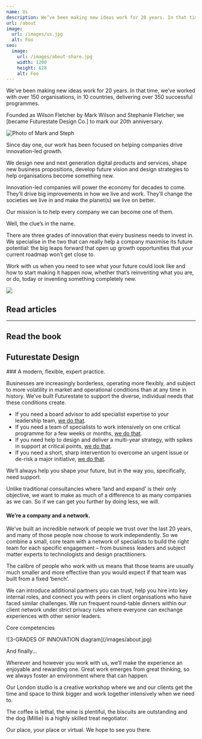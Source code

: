 ```yaml
---
name: Us
description: We’ve been making new ideas work for 20 years. In that time, we’ve worked with over 150 organisations, in 10 countries, delivering over 350 successful programmes.
url: /about
image:
  url: /images/us.jpg
  alt: Foo
seo:
  image:
    url: /images/about-share.jpg
    width: 1200
    height: 628
    alt: Foo
---
```


<Article class="bg-yellow">
  <p class="lead">We’ve been making new ideas work for 20 years. In that time, we’ve worked with over 150 organisations, in 10 countries, delivering over 350 successful programmes.</p>
  <p class="h3">Founded as Wilson Fletcher by Mark Wilson and Stephanie Fletcher, we [became Futurestate Design Co.] to mark our 20th anniversary.</p>

  ![Photo of Mark and Steph](/images/us.jpg)

  Since day one, our work has been focused on helping companies drive innovation-led growth.

  We design new and next generation digital products and services, shape new business propositions, develop future vision and design strategies to help organisations become something new.

  Innovation-led companies will power the economy for decades to come. They’ll drive big improvements in how we live and work. They’ll change the societies we live in and make the planet(s) we live on better.

  Our mission is to help every company we can become one of them.
</Article>

<Section name="Where we focus">
<p class="lead">Well, the clue’s in the name.</p>

There are three grades of innovation that every business needs to invest in. We specialise in the two that can really help a company maximise its future potential: the big leaps forward that open up growth opportunities that your current roadmap won’t get close to.

Work with us when you need to see what your future could look like and how to start making it happen now, whether that’s reinventing what you are, or do, today or inventing something completely new.

![](/images/grades-of-innovation.svg)

## Read articles

<Teaser
  name="The Futurestate Manifesto"
  description="10 guiding principles behind our work"
  url="/futurestate-manifesto"
  class="mb-8"
/>

<Teaser
  name="Futurestate Design™"
  description="What it is and why we use it"
  url="/futurestate-design"
  class="mb-8"
/>

<Teaser
  name="Business Engines"
  description="How digital services power growth"
  url="/business-engines"
/>

---

## Read the book

## <Teaser>Futurestate Design</Teaser>
</Section>

<Section name="How we work">
### A modern, flexible, expert practice.

Businesses are increasingly borderless, operating more flexibly, and subject to more volatility in market and operational conditions than at any time in history.
We’ve built Futurestate to support the diverse, individual needs that these conditions create.

- If you need a board advisor to add specialist expertise to your leadership team, [we do that](/foo).
- If you need a team of specialists to work intensively on one critical programme for a few weeks or months, [we do that](/foo).
- If you need help to design and deliver a multi-year strategy, with spikes in support at critical points, [we do that](/foo).
- If you need a short, sharp intervention to overcome an urgent issue or de-risk a major initiative, [we do that](/foo).

We’ll always help you shape your future, but in the way you, specifically, need support.

Unlike traditional consultancies where ‘land and expand’ is their only objective, we want to make as much of a difference to as many companies as we can. So if we can get you further by doing less, we will.

#### We’re a company and a network.

We’ve built an incredible network of people we trust over the last 20 years, and many of those people now choose to work independently. So we combine a small, core team with a network of specialists to build the right team for each specific engagement – from business leaders and subject matter experts to technologists and design practitioners.

The calibre of people who work with us means that those teams are usually much smaller and more effective than you would expect if that team was built from a fixed ‘bench’.

We can introduce additional partners you can trust, help you hire into key internal roles, and connect you with peers in client organisations who have faced similar challenges. We run frequent round-table dinners within our client network under strict privacy rules where everyone can exchange experiences with other senior leaders.
</Section>

<Section name="Tools of our trade">
<p class="lead">Core competencies</p>
<Services name="Some of the key techniques we use in our work:" />
</Section>

<div class="max-w-[1280px] mx-auto">
![3-GRADES OF INNOVATION  diagram](/images/about.jpg)
</div>

<Section name="Afterword">
<p class="lead">And finally...</p>

Wherever and however you work with us, we’ll make the experience an enjoyable and rewarding one. Great work emerges from great thinking, so we always foster an environment where that can happen.

Our London studio is a creative workshop where we and our clients get the time and space to think bigger and work together intensively when we need to.

The coffee is lethal, the wine is plentiful, the biscuits are outstanding and the dog (Millie) is a highly skilled treat negotiator.

Our place, your place or virtual. We hope to see you there.
</Section>